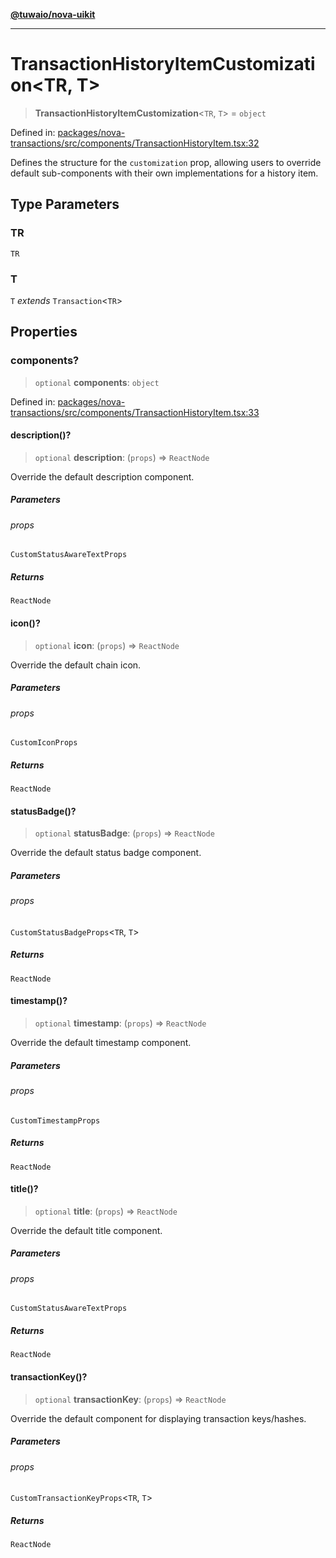 [**@tuwaio/nova-uikit**](../../../README.md)

***

# TransactionHistoryItemCustomization\<TR, T\>

> **TransactionHistoryItemCustomization**\<`TR`, `T`\> = `object`

Defined in: [packages/nova-transactions/src/components/TransactionHistoryItem.tsx:32](https://github.com/TuwaIO/nova-uikit/blob/20015c9bfce4ecff209b6275296f35799ced635d/packages/nova-transactions/src/components/TransactionHistoryItem.tsx#L32)

Defines the structure for the `customization` prop, allowing users to override
default sub-components with their own implementations for a history item.

## Type Parameters

### TR

`TR`

### T

`T` *extends* `Transaction`\<`TR`\>

## Properties

### components?

> `optional` **components**: `object`

Defined in: [packages/nova-transactions/src/components/TransactionHistoryItem.tsx:33](https://github.com/TuwaIO/nova-uikit/blob/20015c9bfce4ecff209b6275296f35799ced635d/packages/nova-transactions/src/components/TransactionHistoryItem.tsx#L33)

#### description()?

> `optional` **description**: (`props`) => `ReactNode`

Override the default description component.

##### Parameters

###### props

`CustomStatusAwareTextProps`

##### Returns

`ReactNode`

#### icon()?

> `optional` **icon**: (`props`) => `ReactNode`

Override the default chain icon.

##### Parameters

###### props

`CustomIconProps`

##### Returns

`ReactNode`

#### statusBadge()?

> `optional` **statusBadge**: (`props`) => `ReactNode`

Override the default status badge component.

##### Parameters

###### props

`CustomStatusBadgeProps`\<`TR`, `T`\>

##### Returns

`ReactNode`

#### timestamp()?

> `optional` **timestamp**: (`props`) => `ReactNode`

Override the default timestamp component.

##### Parameters

###### props

`CustomTimestampProps`

##### Returns

`ReactNode`

#### title()?

> `optional` **title**: (`props`) => `ReactNode`

Override the default title component.

##### Parameters

###### props

`CustomStatusAwareTextProps`

##### Returns

`ReactNode`

#### transactionKey()?

> `optional` **transactionKey**: (`props`) => `ReactNode`

Override the default component for displaying transaction keys/hashes.

##### Parameters

###### props

`CustomTransactionKeyProps`\<`TR`, `T`\>

##### Returns

`ReactNode`
